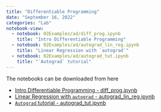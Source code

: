 ```yaml
---
title: "Differentiable Programming"
date: "September 16, 2022"
categories: "Lab"
notebook-view: 
  - notebook: 02Examples/ad/diff_prog.ipynb
    title: "Intro Differentiable Programming"
  - notebook: 02Examples/ad/autograd_lin_reg.ipynb
    title: "Linear Regression with `autograd`"
  - notebook: 02Examples/ad/autograd_tut.ipynb
    title: "`Autograd` tutorial"
---
```


The notebooks can be downloaded from here

- [Intro Differentiable Programming - diff_prog.ipynb](https://www.dropbox.com/scl/fi/vpq005ixf4bd0td29iajt/diff_prog.ipynb?rlkey=xuvgsphmnfycf1eqvk8e42mee&dl=0)
- [Linear Regression with `autograd` - autograd_lin_reg.ipynb](https://www.dropbox.com/scl/fi/72thaxxvnvzg0zek8hgf5/autograd_lin_reg.ipynb?rlkey=bwvaibm37jr7je3h0sl8w3abp&dl=0)
- [`Autograd` tutorial - autograd_tut.ipynb](https://www.dropbox.com/scl/fi/z464xcgv5rvdfue6mfzv7/autograd_tut.ipynb?rlkey=09vq4nrnpdbl1yzsz50cr0lvw&dl=0) 